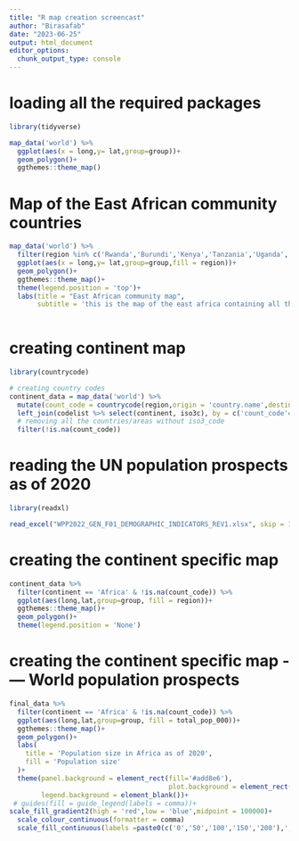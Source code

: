 ```yaml
---
title: "R map creation screencast"
author: "Birasafab"
date: "2023-06-25"
output: html_document
editor_options: 
  chunk_output_type: console
---
```


# loading all the required packages
```r
library(tidyverse)

map_data('world') %>% 
  ggplot(aes(x = long,y= lat,group=group))+
  geom_polygon()+
  ggthemes::theme_map()
```

# Map of the East African community countries
```r
map_data('world') %>% 
  filter(region %in% c('Rwanda','Burundi','Kenya','Tanzania','Uganda','South Sudan','Democratic Republic of the Congo')) %>% 
  ggplot(aes(x = long,y= lat,group=group,fill = region))+
  geom_polygon()+
  ggthemes::theme_map()+
  theme(legend.position = 'top')+
  labs(title = "East African community map",
       subtitle = 'this is the map of the east africa containing all the countries currently members of the EAC including DR CONGO')
  
```

# creating continent map
```r
library(countrycode)

# creating country codes
continent_data = map_data('world') %>% 
  mutate(count_code = countrycode(region,origin = 'country.name',destination = 'iso3c')) %>% 
  left_join(codelist %>% select(continent, iso3c), by = c('count_code'='iso3c'))%>%
  # removing all the countries/areas without iso3_code
  filter(!is.na(count_code))
```

# reading the UN population prospects as of 2020
```r
library(readxl)

read_excel("WPP2022_GEN_F01_DEMOGRAPHIC_INDICATORS_REV1.xlsx", skip = 16)
```


# creating the continent specific map
```r
continent_data %>%
  filter(continent == 'Africa' & !is.na(count_code)) %>% 
  ggplot(aes(long,lat,group=group, fill = region))+
  ggthemes::theme_map()+
  geom_polygon()+
  theme(legend.position = 'None')
```



# creating the continent specific map - --- World population prospects
```r
final_data %>%
  filter(continent == 'Africa' & !is.na(count_code)) %>% 
  ggplot(aes(long,lat,group=group, fill = total_pop_000))+
  ggthemes::theme_map()+
  geom_polygon()+
  labs(
    title = 'Population size in Africa as of 2020',
    fill = 'Population size'
  )+
  theme(panel.background = element_rect(fill='#add8e6'),
                                        plot.background = element_rect(fill='#eab676'),
        legend.background = element_blank())+
 # guides(fill = guide_legend(labels = comma))+
scale_fill_gradient2(high = 'red',low = 'blue',midpoint = 100000)+
  scale_colour_continuous(formatter = comma) 
  scale_fill_continuous(labels =paste0(c('0','50','100','150','200'),',000,000'))
```
